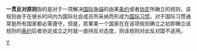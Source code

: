 '''一贯反对原则'''指的是对于一项解决[[国际争端|国际争端]]的由某[[条约|条约]]或者[[协定|协定]]所确立的规则，该规则由于在很长时间内为国际社会成员所采纳而形成为[[国际习惯|国际习惯]]，对于国际习惯通常是所有国家都必需遵守，但是，若果某一个国家在在该项规则确立之初即确立该规则的[[条约|条约]]后者协定成立之时就一直持反对态度，则该规则对此反对国不适用。

[[Category:國際法|Y]]